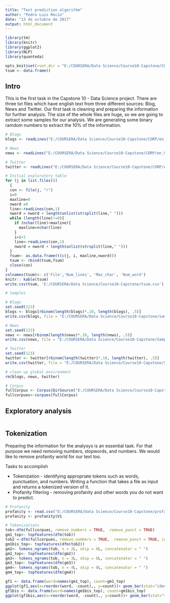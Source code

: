 ---
title: "Text prediction algorithm"
author: "Pedro Luis Recio"
date: "13 de octubre de 2017"
output: html_document
---

```{r echo=FALSE, include=FALSE}
library(tm)
library(knitr)
library(ggplot2)
library(NLP)
library(quanteda)

opts_knit$set(root.dir = "E:/COURSERA/Data Science/Course10-Capstone/CORP")
tsum <- data.frame()

```

## Intro
 
This is the first task in the Capstone 10 - Data Science project. There are three txt files which have english text from three different sources: Blog, News and Twitter.
Our first task is cleaning and preparing the information for further analysis.
The size of the whole files are huge, so we are going to extract some samples for our analysis. We are generating some binary ramdom  numbers to extract the 10% of the information.

```{r echo=TRUE, warning=FALSE}

# Blogs
blogs <- readLines("E:/COURSERA/Data Science/Course10-Capstone/CORP/en_US.blogs.txt")

# News
news <- readLines("E:/COURSERA/Data Science/Course10-Capstone/CORP/en_US.news.txt")

# Twitter
twitter <- readLines("E:/COURSERA/Data Science/Course10-Capstone/CORP/en_US.twitter.txt")
```

```{r}
# Initial exploratory table
for (j in list.files())
  {
  con <- file(j, "r") 
  i=0
  maxline=0
  nword =0
  line<-readLines(con,1)
  nword = nword + length(unlist(strsplit(line," ")))
  while (length(line)!=0){
    if (nchar(line)>maxline){
      maxline=nchar(line)
    }
    i=i+1
    line<-readLines(con,1)
    nword = nword + length(unlist(strsplit(line," ")))
  }
  fsum<- as.data.frame(t(c(j, i, maxline,nword)))
  tsum <- rbind(tsum,fsum)
  close(con)
}
colnames(tsum)<- c('File','Num_lines', 'Max_char', 'Num_word')
knitr:: kable(tsum)
write.csv(tsum, 'E:/COURSERA/Data Science/Course10-Capstone/tsum.csv')
```




```{r}
# Samples

# Blogs
set.seed(123)
blogs <- blogs[rbinom(length(blogs)*.10, length(blogs), .5)]
write.csv(blogs, file = "E:/COURSERA/Data Science/Course10-Capstone/sample/blog.sample.csv", row.names = FALSE, col.names = FALSE)

# News
set.seed(123)
news <- news[rbinom(length(news)*.10, length(news), .5)]
write.csv(news, file = "E:/COURSERA/Data Science/Course10-Capstone/Sample/news.sample.csv", row.names = FALSE, col.names = FALSE)

# Twitter
set.seed(123)
twitter <- twitter[rbinom(length(twitter)*.10, length(twitter), .5)]
write.csv(twitter, file = "E:/COURSERA/Data Science/Course10-Capstone/Sample/twitter.sample.csv", row.names = FALSE, col.names = FALSE)

# clean up global environment
rm(blogs, news, twitter)

# Corpus
fullCorpus <- Corpus(DirSource("E:/COURSERA/Data Science/Course10-Capstone/"), readerControl = list(language="en_US"))
fullcorpues<-corpues(fullCorpus)

```


## Exploratory analysis

```{r echo=TRUE, warning=FALSE}

```



## Tokenization

Preparing the information for the analysys is an essential task. For that purpose we need removing numbers, stopwords, and numbers. We would like to remove profanity world for our text too.

Tasks to accomplish

- Tokenization - identifying appropriate tokens such as words, punctuation, and numbers. Writing a function that takes a file as input and returns a tokenized version of it.
- Profanity filtering - removing profanity and other words you do not want to predict.


```{r}
# Profanity
profanity <- read.csv("E:/COURSERA/Data Science/Course10-Capstone/profanity_list.csv", header=FALSE, stringsAsFactors=FALSE)
profanity <- profanity$V1

# Tokenizations
tob<-dfm(fullcorpues, remove_numbers = TRUE,  remove_punct = TRUE)
gm1_top<- topfeatures(dfm(tob))
tob2 <-dfm(fullcorpues, remove_numbers = TRUE,  remove_punct = TRUE, ignoredFeatures=c(stopwords("english"),profanity))
gm1bis_top<- topfeatures(dfm(tob2))
gm2<- tokens_ngrams(tob, n = 2L, skip = 0L, concatenator = " ")
gm2_top<- topfeatures(dfm(gm2))
gm3<- tokens_ngrams(tob, n = 3L, skip = 0L, concatenator = " ")
gm3_top<- topfeatures(dfm(gm3))
gm4<- tokens_ngrams(tob, n = 4L, skip = 0L, concatenator = " ")
gm4_top<- topfeatures(dfm(gm4))

```

```{r}
gf1 <- data.frame(word=names(gm1_top), count=gm1_top)
ggplot(gf1,aes(x=reorder(word, -count),, y=count))+ geom_bar(stat="identity")+ xlab('Count') + ylab('Words (unigrams)') + ggtitle('Most Common Unigrams Including Stop Words') 
gf1bis <- data.frame(word=names(gm1bis_top), count=gm1bis_top)
ggplot(gf1bis,aes(x=reorder(word, -count),, y=count))+ geom_bar(stat="identity")+ xlab('Count') + ylab('Words (unigrams)') + ggtitle('Most Common Unigrams Including Stop Words') 
```

